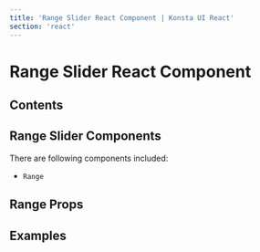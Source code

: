```yaml
---
title: 'Range Slider React Component | Konsta UI React'
section: 'react'
---
```



# Range Slider React Component

## Contents

## Range Slider Components

There are following components included:

- `Range`

## Range Props

<RangeProps />

## Examples

<RangeExample />
